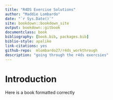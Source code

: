 ```yaml
--- 
title: "R4DS Exercise Solutions"
author: "Maddie Lombardo"
date: "`r Sys.Date()`"
site: bookdown::bookdown_site
output: bookdown::gitbook
documentclass: book
bibliography: [book.bib, packages.bib]
biblio-style: apalike
link-citations: yes
github-repo:  mlombardo27/r4ds_workthrough 
description: "going through the r4ds exercsies"
---
```


# Introduction

Here is a book formatted correctly